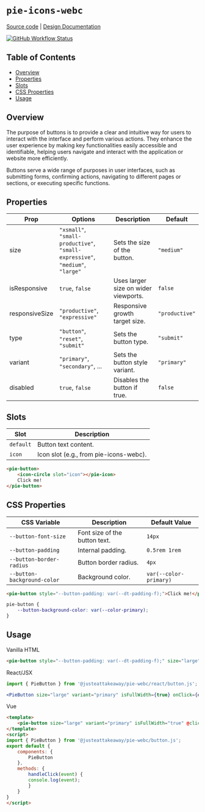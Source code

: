 
<Meta title="Additional Libraries/Icons" name="Overview" />

# `pie-icons-webc`

[Source code](https://github.com/justeattakeaway/pie/tree/main/packages/components/pie-button) | [Design Documentation](https://pie.design/components/button/)
<p>
<a href="https://www.npmjs.com/@justeattakeaway/pie-button">
<img alt="GitHub Workflow Status" src="https://img.shields.io/npm/v/@justeattakeaway/pie-button.svg"/>
</a>
</p>

## Table of Contents

- [Overview](#overview)
- [Properties](#properties)
- [Slots](#slots)
- [CSS Properties](#css-properties)
- [Usage](#usage)


## Overview
The purpose of buttons is to provide a clear and intuitive way for users to interact with the interface and perform various actions. They enhance the user experience by making key functionalities easily accessible and identifiable, helping users navigate and interact with the application or website more efficiently.

Buttons serve a wide range of purposes in user interfaces, such as submitting forms, confirming actions, navigating to different pages or sections, or executing specific functions.


## Properties

| Prop            | Options | Description | Default |
|-----------------|---------|-------------|---------|
| size            | `"xsmall"`, `"small-productive"`, `"small-expressive"`, `"medium"`, `"large"` | Sets the size of the button. | `"medium"` |
| isResponsive    | `true`, `false` | Uses larger size on wider viewports. | `false` |
| responsiveSize  | `"productive"`, `"expressive"` | Responsive growth target size. | `"productive"` |
| type            | `"button"`, `"reset"`, `"submit"` | Sets the button type. | `"submit"` |
| variant         | `"primary"`, `"secondary"`, ... | Sets the button style variant. | `"primary"` |
| disabled        | `true`, `false` | Disables the button if true. | `false` |

## Slots

| Slot    | Description |
|---------|-------------|
| `default` | Button text content. |
| `icon`    | Icon slot (e.g., from pie-icons-webc). |

```html
<pie-button>
    <icon-circle slot="icon"></pie-icon>
    Click me!
</pie-button>
```

## CSS Properties

| CSS Variable | Description | Default Value |
|--------------|-------------|----------------|
| `--button-font-size` | Font size of the button text. | `14px` |
| `--button-padding` | Internal padding. | `0.5rem 1rem` |
| `--button-border-radius` | Button border radius. | `4px` |
| `--button-background-color` | Background color. | `var(--color-primary)` |

```html
<pie-button style="--button-padding: var(--dt-padding-f);">Click me!</pie-button>
```
```css
pie-button {
    --button-background-color: var(--color-primary);
}
```

## Usage

Vanilla HTML
```html
<pie-button style="--button-padding: var(--dt-padding-f);" size="large" variant="primary" isFullWidth="true" onclick="e => console.log(e)">Click me!</pie-button>
```

React/JSX
```jsx
import { PieButton } from '@justeattakeaway/pie-webc/react/button.js';

<PieButton size="large" variant="primary" isFullWidth={true} onClick={e => console.log(e)}>Click me!</PieButton>
```

Vue
```html
<template>
    <pie-button size="large" variant="primary" isFullWidth="true" @click="handleClick">Click me!</pie-button>
</template>
<script>
import { PieButton } from '@justeattakeaway/pie-webc/button.js';
export default {
    components: {
        PieButton
    },
    methods: {
        handleClick(event) {
        console.log(event);
        }
    }
}
</script>
```
